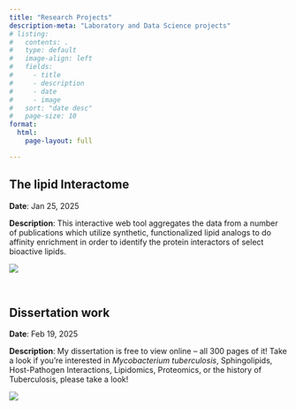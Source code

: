 ```yaml
---
title: "Research Projects"
description-meta: "Laboratory and Data Science projects"
# listing:
#   contents: .
#   type: default
#   image-align: left
#   fields:
#     - title
#     - description
#     - date
#     - image
#   sort: "date desc"
#   page-size: 10
format: 
  html:
    page-layout: full

---
```



## The lipid Interactome

**Date**: Jan 25, 2025

**Description**: This interactive web tool aggregates the data from a number of publications which utilize synthetic, functionalized lipid analogs to do affinity enrichment in order to identify the protein interactors of select bioactive lipids.

[![](Images/SitePreview.gif)](https://gaelenguzman.phd/ResearchProjects/LipidInteractome.html)

<br>


## Dissertation work

**Date**: Feb 19, 2025

**Description**: My dissertation is free to view online -- all 300 pages of it! Take a look if you're interested in *Mycobacterium tuberculosis*, Sphingolipids, Host-Pathogen Interactions, Lipidomics, Proteomics, or the history of Tuberculosis, please take a look!

[![](Images/DissertationPreview.png)](https://gaelenguzman.phd/ResearchProjects/Dissertation.html)